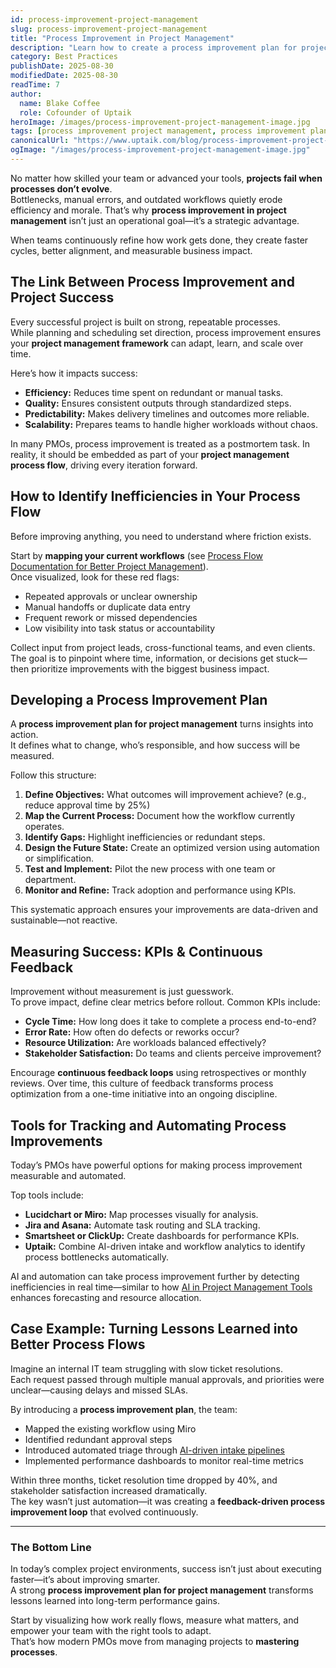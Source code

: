 ```yaml
---
id: process-improvement-project-management
slug: process-improvement-project-management
title: "Process Improvement in Project Management"
description: "Learn how to create a process improvement plan for project management that identifies inefficiencies, measures success, and drives continuous improvement."
category: Best Practices
publishDate: 2025-08-30
modifiedDate: 2025-08-30
readTime: 7
author:
  name: Blake Coffee
  role: Cofounder of Uptaik
heroImage: /images/process-improvement-project-management-image.jpg
tags: [process improvement project management, process improvement plan project management]
canonicalUrl: "https://www.uptaik.com/blog/process-improvement-project-management"
ogImage: "/images/process-improvement-project-management-image.jpg"
---
```


No matter how skilled your team or advanced your tools, **projects fail when processes don’t evolve**.  
Bottlenecks, manual errors, and outdated workflows quietly erode efficiency and morale. That’s why **process improvement in project management** isn’t just an operational goal—it’s a strategic advantage.  

When teams continuously refine how work gets done, they create faster cycles, better alignment, and measurable business impact.

## The Link Between Process Improvement and Project Success

Every successful project is built on strong, repeatable processes.  
While planning and scheduling set direction, process improvement ensures your **project management framework** can adapt, learn, and scale over time.

Here’s how it impacts success:
- **Efficiency:** Reduces time spent on redundant or manual tasks.  
- **Quality:** Ensures consistent outputs through standardized steps.  
- **Predictability:** Makes delivery timelines and outcomes more reliable.  
- **Scalability:** Prepares teams to handle higher workloads without chaos.  

In many PMOs, process improvement is treated as a postmortem task. In reality, it should be embedded as part of your **project management process flow**, driving every iteration forward.

## How to Identify Inefficiencies in Your Process Flow

Before improving anything, you need to understand where friction exists.  

Start by **mapping your current workflows** (see [Process Flow Documentation for Better Project Management](/blog/process-flow-documentation)).  
Once visualized, look for these red flags:
- Repeated approvals or unclear ownership  
- Manual handoffs or duplicate data entry  
- Frequent rework or missed dependencies  
- Low visibility into task status or accountability  

Collect input from project leads, cross-functional teams, and even clients.  
The goal is to pinpoint where time, information, or decisions get stuck—then prioritize improvements with the biggest business impact.

## Developing a Process Improvement Plan

A **process improvement plan for project management** turns insights into action.  
It defines what to change, who’s responsible, and how success will be measured.  

Follow this structure:

1. **Define Objectives:** What outcomes will improvement achieve? (e.g., reduce approval time by 25%)  
2. **Map the Current Process:** Document how the workflow currently operates.  
3. **Identify Gaps:** Highlight inefficiencies or redundant steps.  
4. **Design the Future State:** Create an optimized version using automation or simplification.  
5. **Test and Implement:** Pilot the new process with one team or department.  
6. **Monitor and Refine:** Track adoption and performance using KPIs.

This systematic approach ensures your improvements are data-driven and sustainable—not reactive.

## Measuring Success: KPIs & Continuous Feedback

Improvement without measurement is just guesswork.  
To prove impact, define clear metrics before rollout. Common KPIs include:

- **Cycle Time:** How long does it take to complete a process end-to-end?  
- **Error Rate:** How often do defects or reworks occur?  
- **Resource Utilization:** Are workloads balanced effectively?  
- **Stakeholder Satisfaction:** Do teams and clients perceive improvement?  

Encourage **continuous feedback loops** using retrospectives or monthly reviews. Over time, this culture of feedback transforms process optimization from a one-time initiative into an ongoing discipline.

## Tools for Tracking and Automating Process Improvements

Today’s PMOs have powerful options for making process improvement measurable and automated.  

Top tools include:
- **Lucidchart or Miro:** Map processes visually for analysis.  
- **Jira and Asana:** Automate task routing and SLA tracking.  
- **Smartsheet or ClickUp:** Create dashboards for performance KPIs.  
- **Uptaik:** Combine AI-driven intake and workflow analytics to identify process bottlenecks automatically.  

AI and automation can take process improvement further by detecting inefficiencies in real time—similar to how [AI in Project Management Tools](/blog/ai-in-project-management-tools) enhances forecasting and resource allocation.

## Case Example: Turning Lessons Learned into Better Process Flows

Imagine an internal IT team struggling with slow ticket resolutions.  
Each request passed through multiple manual approvals, and priorities were unclear—causing delays and missed SLAs.

By introducing a **process improvement plan**, the team:
- Mapped the existing workflow using Miro  
- Identified redundant approval steps  
- Introduced automated triage through [AI-driven intake pipelines](/blog/ai-driven-pipelines)  
- Implemented performance dashboards to monitor real-time metrics  

Within three months, ticket resolution time dropped by 40%, and stakeholder satisfaction increased dramatically.  
The key wasn’t just automation—it was creating a **feedback-driven process improvement loop** that evolved continuously.

---

### The Bottom Line

In today’s complex project environments, success isn’t just about executing faster—it’s about improving smarter.  
A strong **process improvement plan for project management** transforms lessons learned into long-term performance gains.

Start by visualizing how work really flows, measure what matters, and empower your team with the right tools to adapt.  
That’s how modern PMOs move from managing projects to **mastering processes**.
